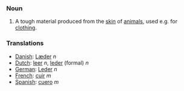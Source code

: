 ===Noun===
#A tough material produced from the [[skin]] of [[animal]]s, used e.g. for [[clothing]].

===Translations===
*[[Danish]]: [[Læder]] ''n''
*[[Dutch]]: [[leer]] ''n'', [[leder]] (formal) ''n''
*[[German]]: [[Leder]] ''n''
*[[French]]: [[cuir]] ''m''
*[[Spanish]]: [[cuero]] ''m''